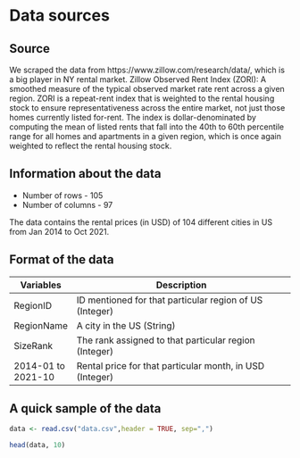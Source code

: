 # Data sources

## Source

We scraped the data from https://www.zillow.com/research/data/, which is a big player in NY rental market. Zillow Observed Rent Index (ZORI): A smoothed measure of the typical observed market rate rent across a given region. ZORI is a repeat-rent index that is weighted to the rental housing stock to ensure representativeness across the entire market, not just those homes currently listed for-rent. The index is dollar-denominated by computing the mean of listed rents that fall into the 40th to 60th percentile range for all homes and apartments in a given region, which is once again weighted to reflect the rental housing stock.

## Information about the data

* Number of rows - 105
* Number of columns - 97

The data contains the rental prices (in USD) of 104 different cities in US from Jan 2014 to Oct 2021. 

## Format of the data

Variables                | Description
-----------------------  | ------------------------------------------------------------------------------------------------
RegionID                 | ID mentioned for that particular region of US (Integer)
RegionName               | A city in the US (String)
SizeRank                 | The rank assigned to that particular region (Integer)
2014-01 to 2021-10       | Rental price for that particular month, in USD (Integer)

## A quick sample of the data
```r

data <- read.csv("data.csv",header = TRUE, sep=",")

head(data, 10)


```
